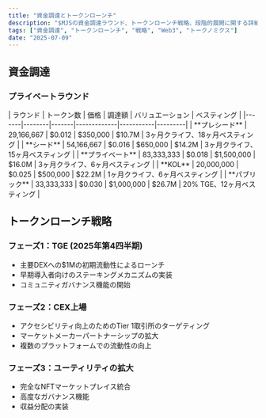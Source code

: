 ```yaml
---
title: "資金調達とトークンローンチ"
description: "$MJSの資金調達ラウンド、トークンローンチ戦略、段階的展開に関する詳細。"
tags: ["資金調達", "トークンローンチ", "戦略", "Web3", "トークノミクス"]
date: "2025-07-09"
---
```



## 資金調達

### プライベートラウンド

<Card className='mt-4 w-fit'>
| ラウンド | トークン数 | 価格 | 調達額 | バリュエーション | ベスティング |
|-------|--------|-------|-------------|-----------|---------|
| **プレシード** | 29,166,667 | $0.012 | $350,000 | $10.7M | 3ヶ月クライフ、18ヶ月ベスティング |
| **シード** | 54,166,667 | $0.016 | $650,000 | $14.2M | 3ヶ月クライフ、15ヶ月ベスティング |
| **プライベート** | 83,333,333 | $0.018 | $1,500,000 | $16.0M | 3ヶ月クライフ、6ヶ月ベスティング |
| **KOL** | 20,000,000 | $0.025 | $500,000 | $22.2M | 1ヶ月クライフ、6ヶ月ベスティング |
| **パブリック** | 33,333,333 | $0.030 | $1,000,000 | $26.7M | 20% TGE、12ヶ月ベスティング |
</Card>

## トークンローンチ戦略

### フェーズ1：TGE (2025年第4四半期)
- 主要DEXへの$1Mの初期流動性によるローンチ
- 早期導入者向けのステーキングメカニズムの実装
- コミュニティガバナンス機能の開始

### フェーズ2：CEX上場
- アクセシビリティ向上のためのTier 1取引所のターゲティング
- マーケットメーカーパートナーシップの拡大
- 複数のプラットフォームでの流動性の向上

### フェーズ3：ユーティリティの拡大
- 完全なNFTマーケットプレイス統合
- 高度なガバナンス機能
- 収益分配の実装